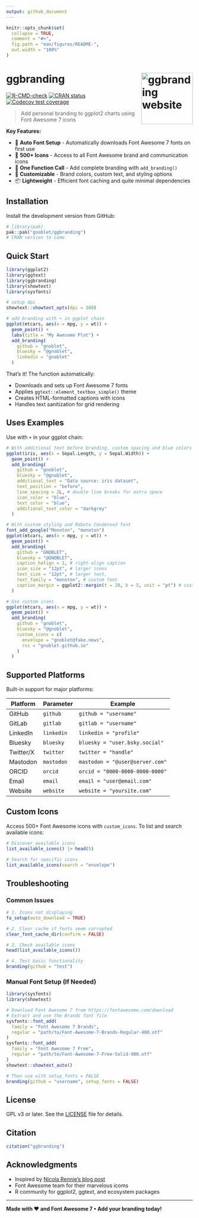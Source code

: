 ```yaml
---
output: github_document
---
```


<!-- README.md is generated from README.Rmd. Please edit that file -->

```r
knitr::opts_chunk$set(
  collapse = TRUE,
  comment = "#>",
  fig.path = "man/figures/README-",
  out.width = "100%"
)
```

# ggbranding <a href="https://gnoblet.github.io/ggbranding/"><img src="man/figures/logo.png" align="right" height="139" alt="ggbranding website" /></a>

<!-- badges: start -->
[![R-CMD-check](https://github.com/gnoblet/ggbranding/actions/workflows/R-CMD-check.yaml/badge.svg)](https://github.com/gnoblet/ggbranding/actions/workflows/R-CMD-check.yaml)
[![CRAN status](https://www.r-pkg.org/badges/version/ggbranding)](https://CRAN.R-project.org/package=ggbranding)
[![Codecov test coverage](https://codecov.io/gh/gnoblet/ggbranding/graph/badge.svg)](https://app.codecov.io/gh/gnoblet/ggbranding)
<!-- badges: end -->

> Add personal branding to ggplot2 charts using Font Awesome 7 icons

**Key Features:**

- 🚀 **Auto Font Setup** - Automatically downloads Font Awesome 7 fonts on first use
- 🎨 **500+ Icons** - Access to all Font Awesome brand and communication icons
- 🎯 **One Function Call** - Add complete branding with `add_branding()`
- 🎨 **Customizable** - Brand colors, custom text, and styling options
- 📦 **Lightweight** - Efficient font caching and quite minimal dependencies

## Installation

Install the development version from GitHub:

```r
# library(pak)
pak::pak("gnoblet/ggbranding")
# CRAN version to come
```

## Quick Start

```r
library(ggplot2)
library(ggtext)
library(ggbranding)
library(showtext)
library(sysfonts)

# setup dpi
showtext::showtext_opts(dpi = 300)

# add branding with + in ggplot chain
ggplot(mtcars, aes(x = mpg, y = wt)) +
  geom_point() +
  labs(title = "My Awesome Plot") +
  add_branding(
    github = "gnoblet",
    bluesky = "@gnoblet",
    linkedin = "gnoblet"
  )
```

That's it! The function automatically:

- Downloads and sets up Font Awesome 7 fonts
- Applies `ggtext::element_textbox_simple()` theme
- Creates HTML-formatted captions with icons
- Handles text sanitization for grid rendering

## Uses Examples

Use with `+` in your ggplot chain:

```r
# With additional text before branding, custom spacing and blue colors
ggplot(iris, aes(x = Sepal.Length, y = Sepal.Width)) +
  geom_point() +
  add_branding(
    github = "gnoblet",
    bluesky = "@gnoblet",
    additional_text = "Data source: iris dataset",
    text_position = "before",
    line_spacing = 2L, # double line breaks for extra space
    icon_color = "blue",
    text_color = "blue",
    additional_text_color = "darkgrey"
  )

# With custom styling and Roboto Condensed font
font_add_google("Monoton", "monoton")
ggplot(mtcars, aes(x = mpg, y = wt)) +
  geom_point() +
  add_branding(
    github = "GNOBLET",
    bluesky = "@GNOBLET",
    caption_halign = 1, # right-align caption
    icon_size = "12pt", # larger icons
    text_size = "12pt", # larger text,
    text_family = "monoton", # custom font
    caption_margin = ggplot2::margin(t = 20, b = 5, unit = "pt") # custom margin
  )

# Use custom icons
ggplot(mtcars, aes(x = mpg, y = wt)) +
  geom_point() +
  add_branding(
    github = "gnoblet",
    bluesky = "@gnoblet",
    custom_icons = c(
      envelope = "gnoblet@fake.news",
      rss = "gnoblet.github.io"
    )
  )
```


## Supported Platforms

Built-in support for major platforms:

| Platform | Parameter | Example |
|----------|-----------|---------|
| GitHub | `github` | `github = "username"` |
| GitLab | `gitlab` | `gitlab = "username"` |
| LinkedIn | `linkedin` | `linkedin = "profile"` |
| Bluesky | `bluesky` | `bluesky = "user.bsky.social"` |
| Twitter/X | `twitter` | `twitter = "handle"` |
| Mastodon | `mastodon` | `mastodon = "@user@server.com"` |
| ORCID | `orcid` | `orcid = "0000-0000-0000-0000"` |
| Email | `email` | `email = "user@email.com"` |
| Website | `website` | `website = "yoursite.com"` |

## Custom Icons

Access 500+ Font Awesome icons with `custom_icons`. To list and search  available icons:

```r
# Discover available icons
list_available_icons() |> head(5)

# Search for specific icons
list_available_icons(search = "envelope")
```

## Troubleshooting

### Common Issues

```r
# 1. Icons not displaying
fa_setup(auto_download = TRUE)

# 2. Clear cache if fonts seem corrupted
clear_font_cache_dir(confirm = FALSE)

# 3. Check available icons
head(list_available_icons())

# 4. Test basic functionality
branding(github = "test")
```

### Manual Font Setup (If Needed)

```r
library(sysfonts)
library(showtext)

# Download Font Awesome 7 from https://fontawesome.com/download
# Extract and use the Brands font file
sysfonts::font_add(
  family = "Font Awesome 7 Brands",
  regular = "path/to/Font-Awesome-7-Brands-Regular-400.otf"
)
sysfonts::font_add(
  family = "Font Awesome 7 Free",
  regular = "path/to/Font-Awesome-7-Free-Solid-900.otf"
)
showtext::showtext_auto()

# Then use with setup_fonts = FALSE
branding(github = "username", setup_fonts = FALSE)
```

## License

GPL v3 or later. See the [LICENSE](LICENSE.md) file for details.

## Citation

```r
citation("ggbranding")
```

## Acknowledgments

- Inspired by [Nicola Rennie's blog post](https://nrennie.rbind.io/blog/adding-social-media-icons-ggplot2/)
- Font Awesome team for their marvelous icoms
- R community for ggplot2, ggtext, and ecosystem packages

---

**Made with ♥ and Font Awesome 7 • Add your branding today!**
